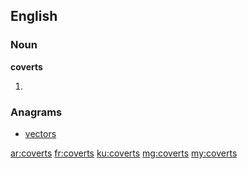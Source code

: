 ==English==

===Noun===
'''coverts'''

# {{plural of|covert}}

===Anagrams===
* [[vectors#English|vectors]]

[[ar:coverts]]
[[fr:coverts]]
[[ku:coverts]]
[[mg:coverts]]
[[my:coverts]]